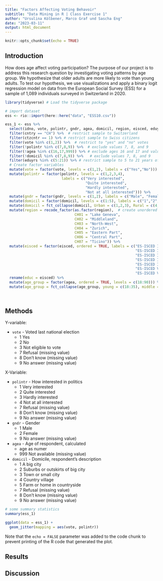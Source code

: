 ```yaml
---
title: "Factors Affecting Voting Behavoir"
subtitle: "Data Mining in R | Class Exercise 1"
author: "Ursulina Kölbener, Marco Graf und Sascha Eng"
date: "2023-03-11"
output: html_document
---
```


```r
knitr::opts_chunk$set(echo = TRUE)
```

## Introduction

How does age affect voting participation? The purpose of our project is to address this research question by investigating voting patterns by age group. We hypothesize that older adults are more likely to vote than young adults. To test our hypothesis, we use visualizations and apply a binary logit regression model on data from the European Social Survey (ESS) for a sample of 1,089 individuals surveyed in Switzerland in 2020. 

```r
library(tidyverse) # Load the tidyverse package

# import dataset
ess <- rio::import(here::here("data", "ESS10.csv"))

ess_1 <- ess %>% 
  select(idno, vote, polintr, gndr, agea, domicil, region, eisced, eduyrs, cntry, ctzcntr) %>%  # select variables
  filter(cntry == "CH") %>%  # restrict sample to Switzerland
  filter(ctzcntr == 1) %>% # restrict sample to Swiss citizens 
  filter(vote %in% c(1,2)) %>%  # restrict to "yes" and "no" votes
  filter(!polintr %in% c(7,8,9)) %>%  # exclude values 7, 8, and 9
  filter(!agea %in% c(16,17,999)) %>% # exclude ages 16 and 17 and value 999
  filter(!domicil %in% c(7,8,9)) %>%   # exclude values 7, 8, and 9
  filter(eduyrs %in% c(5:21)) %>% # restrict sample to 5 to 21 years of education
  # Create factor variables 
  mutate(vote = factor(vote, levels = c(1,2), labels = c("Yes","No"))) %>% 
  mutate(polintr = factor(polintr, levels = c(1,2,3,4), 
                          labels = c("Very interested",
                                     "Quite interested",
                                     "Hardly interested",
                                     "Not at all interested"))) %>% 
  mutate(gndr = factor(gndr, levels = c(1,2), labels = c("Male", "Female"))) %>% # create binary factor 'gndr'
  mutate(domicil = factor(domicil, levels = c(1:5), labels = c("1","2","3","4","5"))) %>%  # create binary factor 'domicil'
  mutate(domicil = fct_collapse(domicil, Urban = c(1,2,3), Rural = c(4,5))) %>%  # collapse categories
  mutate(region = recode_factor(as.factor(region),  # create unordered factor 'region'
                                CH01 = "Lake Geneva",
                                CH02 = "Middleland",
                                CH03 = "North-West",
                                CH04 = "Zurich",
                                CH05 = "Eastern Part",
                                CH06 = "Central Part",
                                CH07 = "Ticino")) %>% 
  mutate(eisced = factor(eisced, ordered = TRUE, labels = c("ES-ISCED I",  # create ordered factor and name it 'educ'
                                                            "ES-ISCED II",
                                                            "ES-ISCED IIIb",
                                                            "ES-ISCED IIIa",
                                                            "ES-ISCED IV",
                                                            "ES-ISCED V1",
                                                            "ES-ISCED V2"))) %>% 
  rename(educ = eisced) %>% 
  mutate(age_group = factor(agea, ordered = TRUE, levels = c(18:90))) %>%  # create ordered factor 'age_group'
  mutate(age_group = fct_collapse(age_group, young = c(18:35), middle = c(36:55), older = c(56:90))) # collapse categories
 
 
```

## Methods

Y-variable:

* `vote` - Voted last national election  
  + 1	Yes  
  + 2	No  
  + 3	Not eligible to vote  
  + 7	Refusal (missing value)  
  + 8	Don't know (missing value)  
  + 9	No answer (missing value)  

X-Variable:

* `polintr` - How interested in politics
  + 1	Very interested
  + 2	Quite interested
  + 3	Hardly interested
  + 4	Not at all interested
  + 7	Refusal (missing value)
  + 8	Don't know (missing value)
  + 9	No answer (missing value)
  
* `gndr` - Gender
  + 1	Male
  + 2	Female
  + 9	No answer (missing value)
  
* `agea` - Age of respondent, calculated
  + age as numer
  + 999	Not available (missing value)
  
* `domicil` - Domicile, respondent's description
  + 1	A big city
  + 2	Suburbs or outskirts of big city
  + 3	Town or small city
  + 4	Country village
  + 5	Farm or home in countryside
  + 7	Refusal (missing value)
  + 8	Don't know (missing value)
  + 9	No answer (missing value)

```r
# some summary statistics
summary(ess_1)
```


```r
ggplot(data = ess_1) +
  geom_jitter(mapping = aes(vote, polintr))
```

Note that the `echo = FALSE` parameter was added to the code chunk to prevent printing of the R code that generated the plot.

## Results

## Discussion
